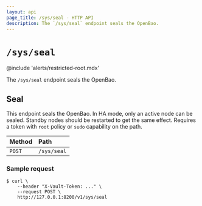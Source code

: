 ```yaml
---
layout: api
page_title: /sys/seal - HTTP API
description: The `/sys/seal` endpoint seals the OpenBao.
---
```


# `/sys/seal`

@include 'alerts/restricted-root.mdx'

The `/sys/seal` endpoint seals the OpenBao.

## Seal

This endpoint seals the OpenBao. In HA mode, only an active node can be sealed.
Standby nodes should be restarted to get the same effect. Requires a token with
`root` policy or `sudo` capability on the path.

| Method | Path        |
| :----- | :---------- |
| `POST` | `/sys/seal` |

### Sample request

```shell-session
$ curl \
    --header "X-Vault-Token: ..." \
    --request POST \
    http://127.0.0.1:8200/v1/sys/seal
```
